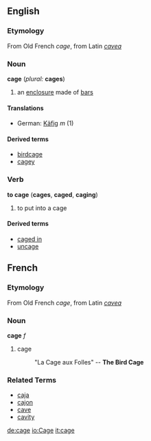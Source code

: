 ==English==
===Etymology===
From Old French ''cage'', from Latin ''[[cavea]]''
===Noun===
'''cage''' (''plural:'' '''cages''')
# an [[enclosure]] made of [[bar]]s
====Translations====
*German: [[Käfig]] ''m'' (1)
====Derived terms====
*[[birdcage]]
*[[cagey]]

===Verb===
'''to cage''' ('''cages''', '''caged''', '''caging''')
# to put into a cage
====Derived terms====
*[[caged in]]
*[[uncage]]

==French==
===Etymology===
From Old French ''cage'', from Latin ''[[cavea]]''
===Noun===
'''cage''' ''f''
# cage
#: "La Cage aux Folles" -- '''The Bird Cage'''
===Related Terms===
*[[caja]]
*[[cajon]]
*[[cave]]
*[[cavity]]

[[de:cage]]
[[io:Cage]]
[[it:cage]]